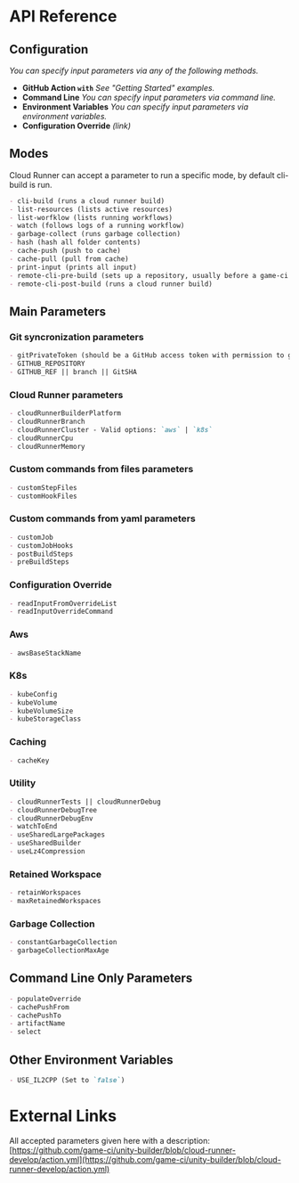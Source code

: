 # API Reference

## Configuration

_You can specify input parameters via any of the following methods._

- **GitHub Action `with`** _See "Getting Started" examples._
- **Command Line** _You can specify input parameters via command line._
- **Environment Variables** _You can specify input parameters via environment variables._
- **Configuration Override** _(link)_

## Modes

Cloud Runner can accept a parameter to run a specific mode, by default cli-build is run.

```md
- cli-build (runs a cloud runner build)
- list-resources (lists active resources)
- list-worfklow (lists running workflows)
- watch (follows logs of a running workflow)
- garbage-collect (runs garbage collection)
- hash (hash all folder contents)
- cache-push (push to cache)
- cache-pull (pull from cache)
- print-input (prints all input)
- remote-cli-pre-build (sets up a repository, usually before a game-ci build)
- remote-cli-post-build (runs a cloud runner build)
```

## Main Parameters

### Git syncronization parameters

```md
- gitPrivateToken (should be a GitHub access token with permission to get repositories)
- GITHUB_REPOSITORY
- GITHUB_REF || branch || GitSHA
```

### Cloud Runner parameters

```md
- cloudRunnerBuilderPlatform
- cloudRunnerBranch
- cloudRunnerCluster - Valid options: `aws` | `k8s`
- cloudRunnerCpu
- cloudRunnerMemory
```

### Custom commands from files parameters

```md
- customStepFiles
- customHookFiles
```

### Custom commands from yaml parameters

```md
- customJob
- customJobHooks
- postBuildSteps
- preBuildSteps
```

### Configuration Override

```md
- readInputFromOverrideList
- readInputOverrideCommand
```

### Aws

```md
- awsBaseStackName
```

### K8s

```md
- kubeConfig
- kubeVolume
- kubeVolumeSize
- kubeStorageClass
```

### Caching

```md
- cacheKey
```

### Utility

```md
- cloudRunnerTests || cloudRunnerDebug
- cloudRunnerDebugTree
- cloudRunnerDebugEnv
- watchToEnd
- useSharedLargePackages
- useSharedBuilder
- useLz4Compression
```

### Retained Workspace

```md
- retainWorkspaces
- maxRetainedWorkspaces
```

### Garbage Collection

```md
- constantGarbageCollection
- garbageCollectionMaxAge
```

## Command Line Only Parameters

```md
- populateOverride
- cachePushFrom
- cachePushTo
- artifactName
- select
```

## Other Environment Variables

```md
- USE_IL2CPP (Set to `false`)
```

# External Links

All accepted parameters given here with a description:
[https://github.com/game-ci/unity-builder/blob/cloud-runner-develop/action.yml](https://github.com/game-ci/unity-builder/blob/cloud-runner-develop/action.yml)
